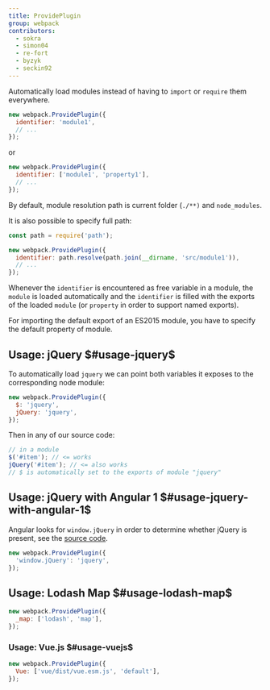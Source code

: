 ```yaml
---
title: ProvidePlugin
group: webpack
contributors:
  - sokra
  - simon04
  - re-fort
  - byzyk
  - seckin92
---
```


Automatically load modules instead of having to `import` or `require` them everywhere.

```js
new webpack.ProvidePlugin({
  identifier: 'module1',
  // ...
});
```

or

```js
new webpack.ProvidePlugin({
  identifier: ['module1', 'property1'],
  // ...
});
```

By default, module resolution path is current folder (`./**)` and `node_modules`.

It is also possible to specify full path:

```js
const path = require('path');

new webpack.ProvidePlugin({
  identifier: path.resolve(path.join(__dirname, 'src/module1')),
  // ...
});
```

Whenever the `identifier` is encountered as free variable in a module, the `module` is loaded automatically and the `identifier` is filled with the exports of the loaded `module` (or `property` in order to support named exports).

For importing the default export of an ES2015 module, you have to specify the default property of module.

## Usage: jQuery $#usage-jquery$

To automatically load `jquery` we can point both variables it exposes to the corresponding node module:

```javascript
new webpack.ProvidePlugin({
  $: 'jquery',
  jQuery: 'jquery',
});
```

Then in any of our source code:

```javascript
// in a module
$('#item'); // <= works
jQuery('#item'); // <= also works
// $ is automatically set to the exports of module "jquery"
```

## Usage: jQuery with Angular 1 $#usage-jquery-with-angular-1$

Angular looks for `window.jQuery` in order to determine whether jQuery is present, see the [source code](https://github.com/angular/angular.js/blob/v1.5.9/src/Angular.js#L1821-L1823).

```javascript
new webpack.ProvidePlugin({
  'window.jQuery': 'jquery',
});
```

## Usage: Lodash Map $#usage-lodash-map$

```javascript
new webpack.ProvidePlugin({
  _map: ['lodash', 'map'],
});
```

### Usage: Vue.js $#usage-vuejs$

```javascript
new webpack.ProvidePlugin({
  Vue: ['vue/dist/vue.esm.js', 'default'],
});
```
